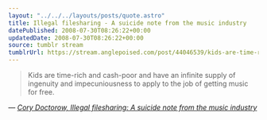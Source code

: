 ```yaml
---
layout: "../../../layouts/posts/quote.astro"
title: Illegal filesharing - A suicide note from the music industry
datePublished: 2008-07-30T08:26:22+00:00
updatedDate: 2008-07-30T08:26:22+00:00
source: tumblr stream
tumblrUrl: https://stream.anglepoised.com/post/44046539/kids-are-time-rich-and-cash-poor-and-have-an
---
```


> Kids are time-rich and cash-poor and have an infinite supply of ingenuity and impecuniousness to apply to the job of getting music for free.

— <cite>[Cory Doctorow, _Illegal filesharing: A suicide note from the music industry_](https://www.theguardian.com/technology/2008/jul/29/internet.digitalmusic)</cite>
